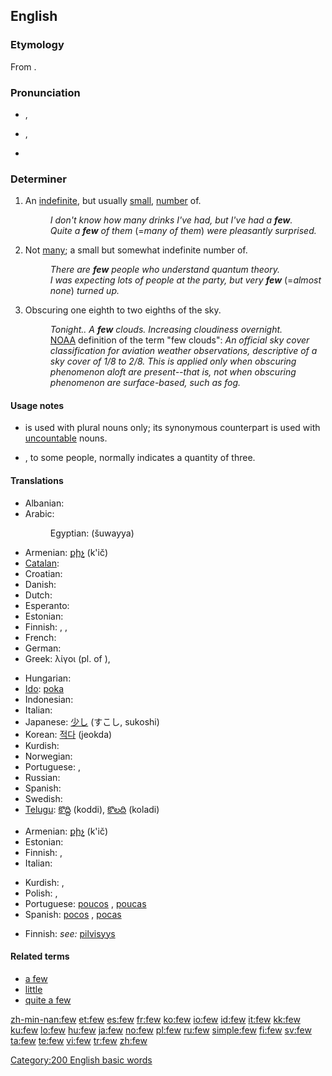 {{also|Few}}
==English==

{{rank|face|tell|because|177|few|whom|love|far}}

===Etymology===
From {{etyl|ang}} {{term|fēaw}}.

===Pronunciation===
* {{a|UK}} {{IPA|/fjuː/}}, {{SAMPA|/fju:/}}
* {{a|US}} {{IPA|/fju/}}, {{SAMPA|/fju/}}
* {{audio|en-us-few.ogg|Audio (US)}}
*: {{rhymes|uː}}

===Determiner===
{{infl|en|determiner|comparative|fewer|superlative|fewest}}

# {{context|preceded by another determiner}} An [[indefinite]], but usually [[small]], [[number]] of.
#: ''I don't know how many drinks I've had, but I've had a '''few'''.''
#: ''Quite a '''few''' of them'' (=''many of them'') ''were pleasantly surprised.''
# {{rfv-sense}} {{context|used alone}} Not [[many]]; a small but somewhat indefinite number of.
#: ''There are '''few''' people who understand quantum theory.''
#: ''I was expecting lots of people at the party, but very '''few''''' (=''almost none'') ''turned up.''
# {{meteorology|of clouds}} Obscuring one eighth to two eighths of the sky.
#: ''Tonight.. A '''few''' clouds. Increasing cloudiness overnight.''
#: [[NOAA]] definition of the term "few clouds": ''An official sky cover classification for aviation weather observations, descriptive of a sky cover of 1/8 to 2/8. This is applied only when obscuring phenomenon aloft are present--that is, not when obscuring phenomenon are surface-based, such as fog.''

====Usage notes====
* {{term||Few}} is used with plural nouns only; its synonymous counterpart {{term|little}} is used with [[Appendix:Glossary#uncountable|uncountable]] nouns.
* {{rfv-sense}} {{term||Few}}, to some people, normally indicates a quantity of three.

====Translations====
{{trans-top|indefinite, usually small nuber}}
* Albanian: {{t-|sq|pak|xs=Albanian}}
* Arabic:
*: Egyptian: {{Arab|[[شوية]]}} (šuwayya)
* Armenian: [[քիչ]] (k'ič)
* [[Catalan]]: {{t|ca|poc}}
* Croatian: {{t+|hr|malo}}
* Danish: {{t+|da|få}}
* Dutch: {{t+|nl|weinig}}
* Esperanto: {{t-|eo|malmulta|xs=Esperanto}}
* Estonian: {{t+|et|mõni|alt=mõned}}
* Finnish: {{t+|fi|harva}}, {{t+|fi|vähän}}, {{t+|fi|muutama}}
* French: {{t+|fr|peu}}
* German: {{t+|de|wenig}}
* Greek: λίγοι (pl. of {{t+|el|λίγος|sc=Grek}}), {{t+|el|μερικοί|sc=Grek}}
{{trans-mid}}
* Hungarian: {{t+|hu|kevés}}
* [[Ido]]: [[poka]]
* Indonesian: {{t+|id|sedikit|xs=Indonesian}}
* Italian: {{t+|it|poco}}
* Japanese: [[少し]] (すこし, sukoshi)
* Korean: [[적다]] (jeokda)
* Kurdish: {{t+|ku|که‌م|sc=KUchar}}
* Norwegian: {{t+|no|få}}
* Portuguese: {{t+|pt|poucos|m}}, {{t|pt|poucas|f}}
* Russian: {{t+|ru|немногий|tr=nemnogij|sc=Cyrl}}
* Spanish: {{t+|es|poco}}
* Swedish: {{t+|sv|få}}
* [[Telugu]]: [[కొద్ది]] (koddi), [[కొలది]] (koladi)
{{trans-bottom}}

{{trans-top|small number}}
* Armenian: [[քիչ]] (k'ič)
* Estonian: {{t+|et|vähe}}
* Finnish: {{t+|fi|vähän}}, {{t+|fi|muutama}}
* Italian: {{t+|it|pochi}}
{{trans-mid}}
* Kurdish: {{KUchar|[[که‌م]]}}, {{KUchar|[[که‌مێ]]}}
* Polish: {{t+|pl|kilka}}, {{t|pl|parę}}
* Portuguese: [[poucos]] {{m}}, [[poucas]] {{f}}
* Spanish: [[pocos]] {{m}}, [[pocas]] {{f}}
{{trans-bottom}}

{{trans-top|meteorology: obscuring 1-2 eighths of the sky}}
* Finnish: ''see:'' [[pilvisyys#Usage notes|pilvisyys]]
{{trans-mid}}
{{trans-bottom}}

====Related terms====
* [[a few]]
* [[little]]
* [[quite a few]]

[[Category:200 English basic words]]

[[zh-min-nan:few]]
[[et:few]]
[[es:few]]
[[fr:few]]
[[ko:few]]
[[io:few]]
[[id:few]]
[[it:few]]
[[kk:few]]
[[ku:few]]
[[lo:few]]
[[hu:few]]
[[ja:few]]
[[no:few]]
[[pl:few]]
[[ru:few]]
[[simple:few]]
[[fi:few]]
[[sv:few]]
[[ta:few]]
[[te:few]]
[[vi:few]]
[[tr:few]]
[[zh:few]]